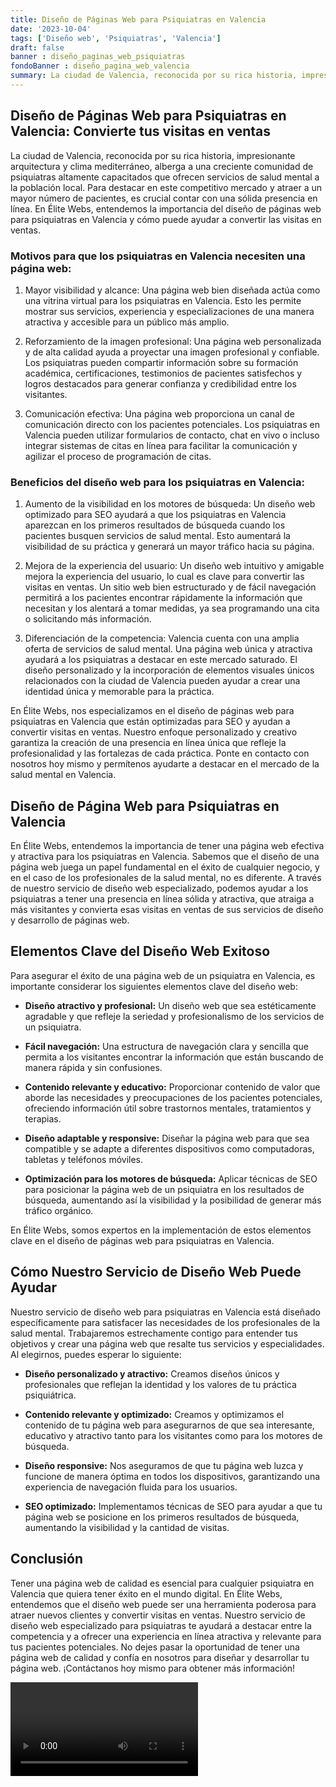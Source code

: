 ```yaml
---
title: Diseño de Páginas Web para Psiquiatras en Valencia
date: '2023-10-04'
tags: ['Diseño web', 'Psiquiatras', 'Valencia']
draft: false
banner : diseño_paginas_web_psiquiatras
fondoBanner : diseño_pagina_web_valencia
summary: La ciudad de Valencia, reconocida por su rica historia, impresionante arquitectura y clima mediterráneo, alberga a una creciente comunidad de psiquiatras altamente capacitados que ofrecen servicios de salud mental a la población local. Para destacar en este competitivo mercado y atraer a un mayor número de pacientes, es crucial contar con una sólida presencia en línea. En Élite Webs, entendemos la importancia del diseño de páginas web para psiquiatras en Valencia y cómo puede ayudar a convertir las visitas en ventas. 
---
```


## Diseño de Páginas Web para Psiquiatras en Valencia: Convierte tus visitas en ventas

La ciudad de Valencia, reconocida por su rica historia, impresionante arquitectura y clima mediterráneo, alberga a una creciente comunidad de psiquiatras altamente capacitados que ofrecen servicios de salud mental a la población local. Para destacar en este competitivo mercado y atraer a un mayor número de pacientes, es crucial contar con una sólida presencia en línea. En Élite Webs, entendemos la importancia del diseño de páginas web para psiquiatras en Valencia y cómo puede ayudar a convertir las visitas en ventas. 

### Motivos para que los psiquiatras en Valencia necesiten una página web:

1. Mayor visibilidad y alcance: Una página web bien diseñada actúa como una vitrina virtual para los psiquiatras en Valencia. Esto les permite mostrar sus servicios, experiencia y especializaciones de una manera atractiva y accesible para un público más amplio.

2. Reforzamiento de la imagen profesional: Una página web personalizada y de alta calidad ayuda a proyectar una imagen profesional y confiable. Los psiquiatras pueden compartir información sobre su formación académica, certificaciones, testimonios de pacientes satisfechos y logros destacados para generar confianza y credibilidad entre los visitantes.

3. Comunicación efectiva: Una página web proporciona un canal de comunicación directo con los pacientes potenciales. Los psiquiatras en Valencia pueden utilizar formularios de contacto, chat en vivo o incluso integrar sistemas de citas en línea para facilitar la comunicación y agilizar el proceso de programación de citas.

### Beneficios del diseño web para los psiquiatras en Valencia:

1. Aumento de la visibilidad en los motores de búsqueda: Un diseño web optimizado para SEO ayudará a que los psiquiatras en Valencia aparezcan en los primeros resultados de búsqueda cuando los pacientes busquen servicios de salud mental. Esto aumentará la visibilidad de su práctica y generará un mayor tráfico hacia su página.

2. Mejora de la experiencia del usuario: Un diseño web intuitivo y amigable mejora la experiencia del usuario, lo cual es clave para convertir las visitas en ventas. Un sitio web bien estructurado y de fácil navegación permitirá a los pacientes encontrar rápidamente la información que necesitan y los alentará a tomar medidas, ya sea programando una cita o solicitando más información.

3. Diferenciación de la competencia: Valencia cuenta con una amplia oferta de servicios de salud mental. Una página web única y atractiva ayudará a los psiquiatras a destacar en este mercado saturado. El diseño personalizado y la incorporación de elementos visuales únicos relacionados con la ciudad de Valencia pueden ayudar a crear una identidad única y memorable para la práctica.

En Élite Webs, nos especializamos en el diseño de páginas web para psiquiatras en Valencia que están optimizadas para SEO y ayudan a convertir visitas en ventas. Nuestro enfoque personalizado y creativo garantiza la creación de una presencia en línea única que refleje la profesionalidad y las fortalezas de cada práctica. Ponte en contacto con nosotros hoy mismo y permítenos ayudarte a destacar en el mercado de la salud mental en Valencia.

<GifSeo />

<Cta />

## Diseño de Página Web para Psiquiatras en Valencia

En Élite Webs, entendemos la importancia de tener una página web efectiva y atractiva para los psiquiatras en Valencia. Sabemos que el diseño de una página web juega un papel fundamental en el éxito de cualquier negocio, y en el caso de los profesionales de la salud mental, no es diferente. A través de nuestro servicio de diseño web especializado, podemos ayudar a los psiquiatras a tener una presencia en línea sólida y atractiva, que atraiga a más visitantes y convierta esas visitas en ventas de sus servicios de diseño y desarrollo de páginas web.

## Elementos Clave del Diseño Web Exitoso

Para asegurar el éxito de una página web de un psiquiatra en Valencia, es importante considerar los siguientes elementos clave del diseño web:

- **Diseño atractivo y profesional:** Un diseño web que sea estéticamente agradable y que refleje la seriedad y profesionalismo de los servicios de un psiquiatra.

- **Fácil navegación:** Una estructura de navegación clara y sencilla que permita a los visitantes encontrar la información que están buscando de manera rápida y sin confusiones.

- **Contenido relevante y educativo:** Proporcionar contenido de valor que aborde las necesidades y preocupaciones de los pacientes potenciales, ofreciendo información útil sobre trastornos mentales, tratamientos y terapias.

- **Diseño adaptable y responsive:** Diseñar la página web para que sea compatible y se adapte a diferentes dispositivos como computadoras, tabletas y teléfonos móviles.

- **Optimización para los motores de búsqueda:** Aplicar técnicas de SEO para posicionar la página web de un psiquiatra en los resultados de búsqueda, aumentando así la visibilidad y la posibilidad de generar más tráfico orgánico.

En Élite Webs, somos expertos en la implementación de estos elementos clave en el diseño de páginas web para psiquiatras en Valencia.

## Cómo Nuestro Servicio de Diseño Web Puede Ayudar

Nuestro servicio de diseño web para psiquiatras en Valencia está diseñado específicamente para satisfacer las necesidades de los profesionales de la salud mental. Trabajaremos estrechamente contigo para entender tus objetivos y crear una página web que resalte tus servicios y especialidades. Al elegirnos, puedes esperar lo siguiente:

- **Diseño personalizado y atractivo:** Creamos diseños únicos y profesionales que reflejan la identidad y los valores de tu práctica psiquiátrica.

- **Contenido relevante y optimizado:** Creamos y optimizamos el contenido de tu página web para asegurarnos de que sea interesante, educativo y atractivo tanto para los visitantes como para los motores de búsqueda.

- **Diseño responsive:** Nos aseguramos de que tu página web luzca y funcione de manera óptima en todos los dispositivos, garantizando una experiencia de navegación fluida para los usuarios.

- **SEO optimizado:** Implementamos técnicas de SEO para ayudar a que tu página web se posicione en los primeros resultados de búsqueda, aumentando la visibilidad y la cantidad de visitas.

## Conclusión

Tener una página web de calidad es esencial para cualquier psiquiatra en Valencia que quiera tener éxito en el mundo digital. En Élite Webs, entendemos que el diseño web puede ser una herramienta poderosa para atraer nuevos clientes y convertir visitas en ventas. Nuestro servicio de diseño web especializado para psiquiatras te ayudará a destacar entre la competencia y a ofrecer una experiencia en línea atractiva y relevante para tus pacientes potenciales. No dejes pasar la oportunidad de tener una página web de calidad y confía en nosotros para diseñar y desarrollar tu página web. ¡Contáctanos hoy mismo para obtener más información!

<Video />

<CtaBot job='Psiquiatras' city='Valencia'/>

<Gmaps query='Valencia+españa+maps' />